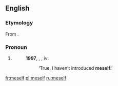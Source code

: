 ==English==

===Etymology===
From {{affix|en|me|-self}}.

===Pronoun===
{{en-pron}}

# {{label|en|slang|or|dialectal}} {{alternative form of|myself|lang=en}}
#: '''1997''', {{w|J.K. Rowling}}, ''{{w|Harry Potter and the Philosopher's Stone}}'', iv:
#:: ‘True, I haven’t introduced '''meself'''.’

[[fr:meself]]
[[pl:meself]]
[[ru:meself]]